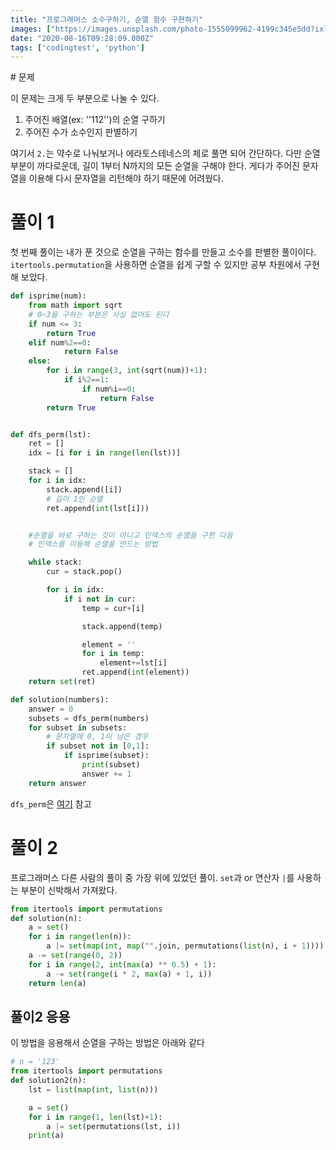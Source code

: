 ```yaml
---
title: "프로그래머스 소수구하기, 순열 함수 구현하기"
images: ["https://images.unsplash.com/photo-1555099962-4199c345e5dd?ixlib=rb-1.2.1&q=80&fm=jpg&crop=entropy&cs=tinysrgb&w=2000&fit=max&ixid=eyJhcHBfaWQiOjExNzczfQ"]
date: "2020-08-16T09:28:09.000Z"
tags: ['codingtest', 'python']
---
```


<TOCInline toc={props.toc} asDisclosure />
# 문제

이 문제는 크게 두 부분으로 나눌 수 있다.

1.  주어진 배열(ex: ''112'')의 순열 구하기
2.  주어진 수가 소수인지 판별하기

여기서 `2.`는 약수로 나눠보거나 에라토스테네스의 체로 풀면 되어 간단하다. 다만 순열 부분이 까다로운데, 길이 1부터 N까지의 모든 순열을 구해야 한다. 게다가 주어진 문자열을 이용해 다시 문자열을 리턴해야 하기 때문에 어려웠다.

# 풀이 1

첫 번째 풀이는 내가 푼 것으로 순열을 구하는 함수를 만들고 소수를 판별한 풀이이다. `itertools.permutation`을 사용하면 순열을 쉽게 구할 수 있지만 공부 차원에서 구현해 보았다.

```python
def isprime(num):
    from math import sqrt
    # 0~3을 구하는 부분은 사실 없어도 된다
    if num <= 3:
        return True
    elif num%2==0:
            return False
    else:
        for i in range(3, int(sqrt(num))+1):
            if i%2==1:
                if num%i==0:
                    return False
        return True


def dfs_perm(lst):
    ret = []
    idx = [i for i in range(len(lst))]

    stack = []
    for i in idx:
        stack.append([i])
        # 길이 1인 순열
        ret.append(int(lst[i]))


    #순열을 바로 구하는 것이 아니고 인덱스의 순열을 구한 다음  
    # 인덱스를 이용해 순열을 만드는 방법

    while stack:
        cur = stack.pop()

        for i in idx:
            if i not in cur:
                temp = cur+[i]

                stack.append(temp)

                element = ''
                for i in temp:
                    element+=lst[i]
                ret.append(int(element))
    return set(ret)

def solution(numbers):
    answer = 0
    subsets = dfs_perm(numbers)
    for subset in subsets:
        # 문자열에 0, 1이 남은 경우
        if subset not in [0,1]:
            if isprime(subset):
                print(subset)
                answer += 1
    return answer
```

`dfs_perm`은 [여기](https://medium.com/@dltkddud4403/python-%EC%88%9C%EC%97%B4-%EC%A1%B0%ED%95%A9-%EA%B5%AC%ED%98%84-5e496e74621c) 참고

# 풀이 2

프로그래머스 다른 사람의 풀이 중 가장 위에 있었던 풀이. `set`과 or 연산자 `|`를 사용하는 부분이 신박해서 가져왔다.

```python
from itertools import permutations
def solution(n):
    a = set()
    for i in range(len(n)):
        a |= set(map(int, map("".join, permutations(list(n), i + 1))))
    a -= set(range(0, 2))
    for i in range(2, int(max(a) ** 0.5) + 1):
        a -= set(range(i * 2, max(a) + 1, i))
    return len(a)
```

## 풀이2 응용

이 방법을 응용해서 순열을 구하는 방법은 아래와 같다

```python
# n = '123'
from itertools import permutations
def solution2(n):
    lst = list(map(int, list(n)))

    a = set()
    for i in range(1, len(lst)+1):
        a |= set(permutations(lst, i))
    print(a)
```
